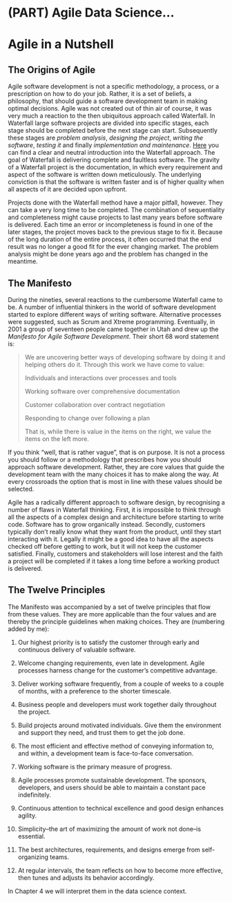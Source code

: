 # (PART) Agile Data Science... {-}

# Agile in a Nutshell

## The Origins of Agile

Agile software development is not a specific methodology, a process, or a prescription on how to do your job.
Rather, it is a set of beliefs, a philosophy, that should guide a software development team in making optimal decisions. 
Agile was not created out of thin air of course, it was very much a reaction to the then ubiquitous approach called Waterfall. 
In Waterfall large software projects are divided into specific stages, each stage should be completed before the next stage can start. 
Subsequently these stages are *problem analysis*, *designing the project*, *writing the software*, *testing it* and finally *implementation and maintenance*. 
[Here](https://www.youtube.com/watch?v=LxEmGNgqYJA) you can find a clear and neutral introduction into the Waterfall approach. 
The goal of Waterfall is delivering complete and faultless software. 
The gravity of a Waterfall project is the documentation, in which every requirement and aspect of the software is written down meticulously. 
The underlying conviction is that the software is written faster and is of higher quality when all aspects of it are decided upon upfront.

Projects done with the Waterfall method have a major pitfall, however. 
They can take a very long time to be completed. 
The combination of sequentiality and completeness might cause projects to last many years before software is delivered. 
Each time an error or incompleteness is found in one of the later stages, the project moves back to the previous stage to fix it.
Because of the long duration of the entire process, it often occurred that the end result was no longer a good fit for the ever changing market. 
The problem analysis might be done years ago and the problem has changed in the meantime. 

## The Manifesto

During the nineties, several reactions to the cumbersome Waterfall came to be. 
A number of influential thinkers in the world of software development started to explore different ways of writing software.
Alternative processes were suggested, such as Scrum and Xtreme programming. 
Eventually, in 2001 a group of seventeen people came together in Utah and drew up the *Manifesto for Agile Software Development*. 
Their short 68 word statement is:

> We are uncovering better ways of developing software by doing it and helping others do it. Through this work we have come to value:
>
> Individuals and interactions over processes and tools
>
> Working software over comprehensive documentation
>
> Customer collaboration over contract negotiation
>
> Responding to change over following a plan
>
> That is, while there is value in the items on the right, we value the items on the left more.

If you think "well, that is rather vague", that is on purpose. 
It is not a process you should follow or a methodology that prescribes how you should approach software development. 
Rather, they are core values that guide the development team with the many choices it has to make along the way. 
At every crossroads the option that is most in line with these values should be selected. 

Agile has a radically different approach to software design, by recognising a number of flaws in Waterfall thinking. 
First, it is impossible to think through all the aspects of a complex design and architecture before starting to write code. 
Software has to grow organically instead.
Secondly, customers typically don't really know what they want from the product, until they start interacting with it. 
Legally it might be a good idea to have all the aspects checked off before getting to work, but it will not keep the customer satisfied. 
Finally, customers and stakeholders will lose interest and the faith a project will be completed if it takes a long time before a working product is delivered.

## The Twelve Principles

The Manifesto was accompanied by a set of twelve principles that flow from these values. 
They are more applicable than the four values and are thereby the principle guidelines when making choices. 
They are (numbering added by me):

1) Our highest priority is to satisfy the customer through early and continuous delivery of valuable software.

2) Welcome changing requirements, even late in development. Agile processes harness change for the customer's competitive advantage.

3) Deliver working software frequently, from a couple of weeks to a couple of months, with a preference to the shorter timescale.

4) Business people and developers must work together daily throughout the project.

5) Build projects around motivated individuals. Give them the environment and support they need, and trust them to get the job done.

6) The most efficient and effective method of conveying information to, and within, a development team is face-to-face conversation.

7) Working software is the primary measure of progress.

8) Agile processes promote sustainable development. The sponsors, developers, and users should be able to maintain a constant pace indefinitely.

9) Continuous attention to technical excellence and good design enhances agility.

10) Simplicity--the art of maximizing the amount of work not done--is essential.

11) The best architectures, requirements, and designs emerge from self-organizing teams.

12) At regular intervals, the team reflects on how to become more effective, then tunes and adjusts its behavior accordingly.

In Chapter 4 we will interpret them in the data science context.
